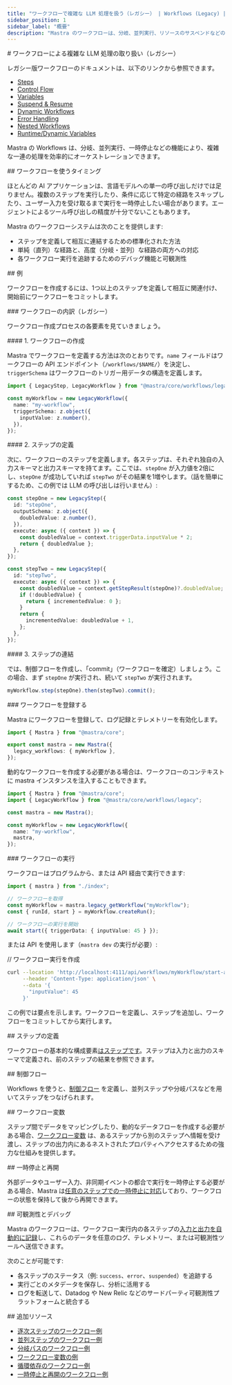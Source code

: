 ```yaml
---
title: "ワークフローで複雑な LLM 処理を扱う（レガシー） | Workflows (Legacy) | Mastra Docs"
sidebar_position: 1
sidebar_label: "概要"
description: "Mastra のワークフローは、分岐、並列実行、リソースのサスペンドなどの機能により、複雑な処理の流れをオーケストレーションするのに役立ちます。"
---
```


<div id="handling-complex-llm-operations-with-workflows-legacy">
  # ワークフローによる複雑な LLM 処理の取り扱い（レガシー）
</div>

レガシー版ワークフローのドキュメントは、以下のリンクから参照できます。

- [Steps](/docs/workflows-legacy/steps)
- [Control Flow](/docs/workflows-legacy/control-flow)
- [Variables](/docs/workflows-legacy/variables)
- [Suspend & Resume](/docs/workflows-legacy/suspend-and-resume)
- [Dynamic Workflows](/docs/workflows-legacy/dynamic-workflows)
- [Error Handling](/docs/workflows-legacy/error-handling)
- [Nested Workflows](/docs/workflows-legacy/nested-workflows)
- [Runtime/Dynamic Variables](/docs/workflows-legacy/runtime-variables)

Mastra の Workflows は、分岐、並列実行、一時停止などの機能により、複雑な一連の処理を効率的にオーケストレーションできます。

<div id="when-to-use-workflows">
  ## ワークフローを使うタイミング
</div>

ほとんどの AI アプリケーションは、言語モデルへの単一の呼び出しだけでは足りません。複数のステップを実行したり、条件に応じて特定の経路をスキップしたり、ユーザー入力を受け取るまで実行を一時停止したい場合があります。エージェントによるツール呼び出しの精度が十分でないこともあります。

Mastra のワークフローシステムは次のことを提供します:

- ステップを定義して相互に連結するための標準化された方法
- 単純（直列）な経路と、高度（分岐・並列）な経路の両方への対応
- 各ワークフロー実行を追跡するためのデバッグ機能と可観測性

<div id="example">
  ## 例
</div>

ワークフローを作成するには、1つ以上のステップを定義して相互に関連付け、開始前にワークフローをコミットします。

<div id="breaking-down-the-workflow-legacy">
  ### ワークフローの内訳（レガシー）
</div>

ワークフロー作成プロセスの各要素を見ていきましょう。

<div id="1-creating-the-workflow">
  #### 1. ワークフローの作成
</div>

Mastra でワークフローを定義する方法は次のとおりです。`name` フィールドはワークフローの API エンドポイント（`/workflows/$NAME/`）を決定し、`triggerSchema` はワークフローのトリガー用データの構造を定義します。

```ts title="src/mastra/workflow/index.ts"
import { LegacyStep, LegacyWorkflow } from "@mastra/core/workflows/legacy";

const myWorkflow = new LegacyWorkflow({
  name: "my-workflow",
  triggerSchema: z.object({
    inputValue: z.number(),
  }),
});
```


<div id="2-defining-steps">
  #### 2. ステップの定義
</div>

次に、ワークフローのステップを定義します。各ステップは、それぞれ独自の入力スキーマと出力スキーマを持てます。ここでは、`stepOne` が入力値を2倍にし、`stepOne` が成功していれば `stepTwo` がその結果を1増やします。（話を簡単にするため、この例では LLM の呼び出しは行いません）:

```ts title="src/mastra/workflow/index.ts"
const stepOne = new LegacyStep({
  id: "stepOne",
  outputSchema: z.object({
    doubledValue: z.number(),
  }),
  execute: async ({ context }) => {
    const doubledValue = context.triggerData.inputValue * 2;
    return { doubledValue };
  },
});

const stepTwo = new LegacyStep({
  id: "stepTwo",
  execute: async ({ context }) => {
    const doubledValue = context.getStepResult(stepOne)?.doubledValue;
    if (!doubledValue) {
      return { incrementedValue: 0 };
    }
    return {
      incrementedValue: doubledValue + 1,
    };
  },
});
```


<div id="3-linking-steps">
  #### 3. ステップの連結
</div>

では、制御フローを作成し、「commit」（ワークフローを確定）しましょう。この場合、まず `stepOne` が実行され、続いて `stepTwo` が実行されます。

```ts title="src/mastra/workflow/index.ts"
myWorkflow.step(stepOne).then(stepTwo).commit();
```


<div id="register-the-workflow">
  ### ワークフローを登録する
</div>

Mastra にワークフローを登録して、ログ記録とテレメトリーを有効化します。

```ts showLineNumbers title="src/mastra/index.ts"
import { Mastra } from "@mastra/core";

export const mastra = new Mastra({
  legacy_workflows: { myWorkflow },
});
```

動的なワークフローを作成する必要がある場合は、ワークフローのコンテキストに mastra インスタンスを注入することもできます。

```ts title="src/mastra/workflow/index.ts"
import { Mastra } from "@mastra/core";
import { LegacyWorkflow } from "@mastra/core/workflows/legacy";

const mastra = new Mastra();

const myWorkflow = new LegacyWorkflow({
  name: "my-workflow",
  mastra,
});
```


<div id="executing-the-workflow">
  ### ワークフローの実行
</div>

ワークフローはプログラムから、または API 経由で実行できます:

```ts showLineNumbers title="src/mastra/run-workflow.ts" copy
import { mastra } from "./index";

// ワークフローを取得
const myWorkflow = mastra.legacy_getWorkflow("myWorkflow");
const { runId, start } = myWorkflow.createRun();

// ワークフローの実行を開始
await start({ triggerData: { inputValue: 45 } });
```

または API を使用します（`mastra dev` の実行が必要）:

// ワークフロー実行を作成

```bash
curl --location 'http://localhost:4111/api/workflows/myWorkflow/start-async' \
     --header 'Content-Type: application/json' \
     --data '{
       "inputValue": 45
     }'
```

この例では要点を示します。ワークフローを定義し、ステップを追加し、ワークフローをコミットしてから実行します。


<div id="defining-steps">
  ## ステップの定義
</div>

ワークフローの基本的な構成要素[はステップです](./steps)。ステップは入力と出力のスキーマで定義され、前のステップの結果を参照できます。

<div id="control-flow">
  ## 制御フロー
</div>

Workflows を使うと、[制御フロー](./control-flow) を定義し、並列ステップや分岐パスなどを用いてステップをつなげられます。

<div id="workflow-variables">
  ## ワークフロー変数
</div>

ステップ間でデータをマッピングしたり、動的なデータフローを作成する必要がある場合、[ワークフロー変数](./variables) は、あるステップから別のステップへ情報を受け渡し、ステップの出力内にあるネストされたプロパティへアクセスするための強力な仕組みを提供します。

<div id="suspend-and-resume">
  ## 一時停止と再開
</div>

外部データやユーザー入力、非同期イベントの都合で実行を一時停止する必要がある場合、Mastra は[任意のステップでの一時停止に対応](./suspend-and-resume)しており、ワークフローの状態を保持して後から再開できます。

<div id="observability-and-debugging">
  ## 可観測性とデバッグ
</div>

Mastra のワークフローは、ワークフロー実行内の各ステップの[入力と出力を自動的に記録](/docs/observability/otel-tracing)し、これらのデータを任意のログ、テレメトリー、または可観測性ツールへ送信できます。

次のことが可能です:

- 各ステップのステータス（例: `success`、`error`、`suspended`）を追跡する
- 実行ごとのメタデータを保存し、分析に活用する
- ログを転送して、Datadog や New Relic などのサードパーティ可観測性プラットフォームと統合する

<div id="more-resources">
  ## 追加リソース
</div>

- [逐次ステップのワークフロー例](/examples/workflows_legacy/sequential-steps)
- [並列ステップのワークフロー例](/examples/workflows_legacy/parallel-steps)
- [分岐パスのワークフロー例](/examples/workflows_legacy/branching-paths)
- [ワークフロー変数の例](/examples/workflows_legacy/workflow-variables)
- [循環依存のワークフロー例](/examples/workflows_legacy/cyclical-dependencies)
- [一時停止と再開のワークフロー例](/examples/workflows_legacy/suspend-and-resume)